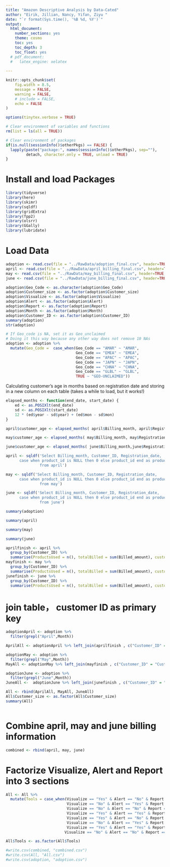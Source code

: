 ```yaml
---
title: "Amazon Descriptive Analysis by Data-Cated"
author: "Eirik, Jillian, Nancy, Yifan, Ziyu "
date: "`r format(Sys.time(), '%B %d, %Y')`"
output:
  html_document:
    number_sections: yes
    theme: cosmo
    toc: yes
    toc_depth: 3
    toc_float: yes
  # pdf_document: 
  #   latex_engine: xelatex
  
---
```


```r

knitr::opts_chunk$set(
	fig.width = 8.5,
	message = FALSE,
	warning = FALSE,
	# include = FALSE,
	echo = FALSE
)

options(tinytex.verbose = TRUE)

# Clear environment of variables and functions
rm(list = ls(all = TRUE)) 

# Clear environment of packages
if(is.null(sessionInfo()$otherPkgs) == FALSE) {
  lapply(paste("package:", names(sessionInfo()$otherPkgs), sep=""), 
         detach, character.only = TRUE, unload = TRUE)
}
```


# Install and load Packages

```r
library(tidyverse)
library(here)
library(skimr)
library(sqldf)
library(gridExtra)
library(fpp2)
library(olsrr)
library(GGally)
library(lubridate)

```


# Load Data

```r

adoption <- read.csv(file = "../RawData/adoption_final.csv", header=TRUE, sep=",")
april <- read.csv(file = "../RawData/april_billing_final.csv", header=TRUE, sep=",")
may <- read.csv(file = "../RawData/may_billing_final.csv", header=TRUE, sep=",")
june <- read.csv(file = "../RawData/june_billing_final.csv", header=TRUE, sep=",")

```



```r
adoption$Geo_Code <- as.character(adoption$Geo_Code)
adoption$Customer_size <- as.factor(adoption$Customer_size)
adoption$Visualize <- as.factor(adoption$Visualize)
adoption$Alert <- as.factor(adoption$Alert)
adoption$Report <- as.factor(adoption$Report)   
adoption$Month <- as.factor(adoption$Month)
adoption$Customer_ID <- as.factor(adoption$Customer_ID)
summary(adoption)
str(adoption)
```


```r
# If Geo_code is NA, set it as Geo_unclaimed
# Doing it this way because any other way does not remove 10 NAs 
adoption <- adoption %>% 
  mutate(Geo_Code =  case_when(Geo_Code == "AMAR" ~ "AMAR",
                               Geo_Code == "EMEA" ~ "EMEA",
                               Geo_Code == "APAC" ~ "APAC",
                               Geo_Code == "JAPN" ~ "JAPN",
                               Geo_Code == "CHNA" ~ "CHNA",
                               Geo_Code == "GLBL" ~ "GLBL",
                               TRUE ~ "GEO-UNCLAIMED"))

```



Calculating customer's age in months based on registration date and storing in a new column on each table
(takes a while to load, but it works!)

```r

elapsed_months <- function(end_date, start_date) {
    ed <- as.POSIXlt(end_date)
    sd <- as.POSIXlt(start_date)
    12 * (ed$year - sd$year) + (ed$mon - sd$mon)
}

april$customer_age <- elapsed_months( april$Billing_month, april$Registration_date)

may$customer_age <- elapsed_months( may$Billing_month, may$Registration_date)

june$customer_age <- elapsed_months( june$Billing_month,june$Registration_date)

```

```r

april <- sqldf('Select Billing_month, Customer_ID, Registration_date, 
      case when product_id is NULL then 0 else product_id end as product_id,                   Billed_amount, customer_age
               from april')

may <- sqldf('Select Billing_month, Customer_ID, Registration_date, 
      case when product_id is NULL then 0 else product_id end as product_id,                   Billed_amount, customer_age
               from may')

june <- sqldf('Select Billing_month, Customer_ID, Registration_date, 
      case when product_id is NULL then 0 else product_id end as product_id,                   Billed_amount, customer_age
               from june')
```


```r
summary(adoption)
```

```r
summary(april)
```

```r
summary(may)
```

```r
summary(june)
```

```r
aprilfinish <- april %>%
  group_by(Customer_ID) %>%
  summarise(ProductsUsed = n(), totalBilled = sum(Billed_amount), customer_age = mean(customer_age)) 
mayfinish <- may %>%
  group_by(Customer_ID) %>%
  summarise(ProductsUsed = n(), totalBilled = sum(Billed_amount), customer_age = mean(customer_age))
junefinish <- june %>%
  group_by(Customer_ID) %>%
  summarise(ProductsUsed = n(), totalBilled = sum(Billed_amount), customer_age = mean(customer_age)) 
```




# join table， customer ID as primary key
```r
adoptionApril <- adoption %>%
  filter(grepl("April",Month))

AprilAll <- adoptionApril %>% left_join(aprilfinish , c("Customer_ID" = "Customer_ID"))

adoptionMay <- adoption %>%
  filter(grepl("May",Month))
MayAll <- adoptionMay %>% left_join(mayfinish , c("Customer_ID" = "Customer_ID"))

adoptionJune <- adoption %>%
  filter(grepl("June",Month))
JuneAll <-  adoptionJune %>% left_join(junefinish , c("Customer_ID" = "Customer_ID"))

All <- rbind(AprilAll, MayAll, JuneAll)
All$Customer_size <- as.factor(All$Customer_size)
summary(All)



```

# Combine april, may and june billing information

```r
combined <- rbind(april, may, june)
```


# Factorize Visualize, Alert and Report into 3 sections

```r
All <- All %>%
  mutate(Tools = case_when(Visualize == "Yes" & Alert == "No" & Report == "No" ~ 1,
                           Visualize == "No" & Alert == "Yes" & Report == "No" ~ 2,
                           Visualize == "No" & Alert == "No" & Report == "Yes" ~ 3,
                           Visualize == "Yes" & Alert == "Yes" & Report == "No" ~ 4,
                           Visualize == "Yes" & Alert == "No" & Report == "Yes" ~ 5,
                           Visualize == "No" & Alert == "Yes" & Report == "Yes" ~ 6,
                           Visualize == "Yes" & Alert == "Yes" & Report == "Yes" ~ 7,
                          Visualize == "No" & Alert == "No" & Report == "No" ~ 8))

All$Tools <- as.factor(All$Tools)
```



```r

#write.csv(combined, "combined.csv")
#write.csv(All, "All.csv")
#write.csv(adoption, "adoption.csv")

```


